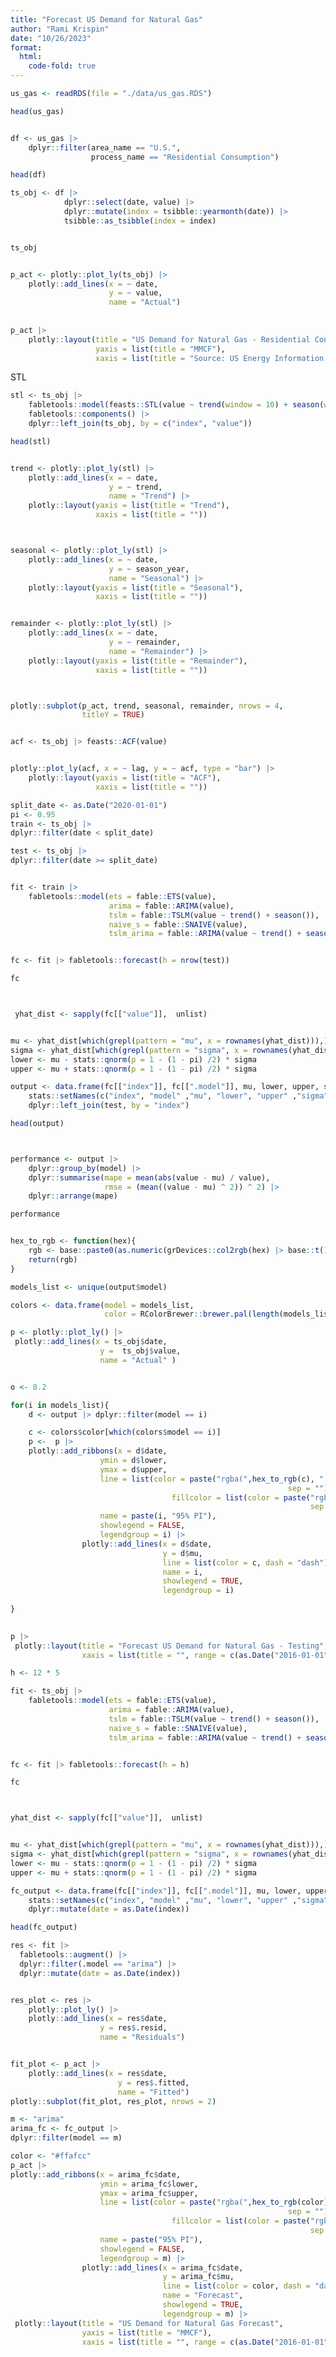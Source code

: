 ```yaml
---
title: "Forecast US Demand for Natural Gas"
author: "Rami Krispin"
date: "10/26/2023"
format: 
  html:
    code-fold: true
---
```



```r
us_gas <- readRDS(file = "./data/us_gas.RDS")

head(us_gas)


df <- us_gas |>
    dplyr::filter(area_name == "U.S.",
                  process_name == "Residential Consumption")

head(df)


```



``` r
ts_obj <- df |> 
            dplyr::select(date, value) |>
            dplyr::mutate(index = tsibble::yearmonth(date)) |>
            tsibble::as_tsibble(index = index) 


ts_obj


p_act <- plotly::plot_ly(ts_obj) |>
    plotly::add_lines(x = ~ date,
                      y = ~ value,
                      name = "Actual") 
                      
                      
p_act |>
    plotly::layout(title = "US Demand for Natural Gas - Residential Consumption",
                   yaxis = list(title = "MMCF"),
                   xaxis = list(title = "Source: US Energy Information Administraion "))
```




STL

``` r
stl <- ts_obj |>
    fabletools::model(feasts::STL(value ~ trend(window = 10) + season(window = 25))) |>
    fabletools::components() |>
    dplyr::left_join(ts_obj, by = c("index", "value"))

head(stl)


trend <- plotly::plot_ly(stl) |>
    plotly::add_lines(x = ~ date,
                      y = ~ trend, 
                      name = "Trend") |>
    plotly::layout(yaxis = list(title = "Trend"),
                   xaxis = list(title = ""))



seasonal <- plotly::plot_ly(stl) |>
    plotly::add_lines(x = ~ date,
                      y = ~ season_year,
                      name = "Seasonal") |>
    plotly::layout(yaxis = list(title = "Seasonal"),
                   xaxis = list(title = ""))


remainder <- plotly::plot_ly(stl) |>
    plotly::add_lines(x = ~ date,
                      y = ~ remainder,
                      name = "Remainder") |>
    plotly::layout(yaxis = list(title = "Remainder"),
                   xaxis = list(title = ""))



plotly::subplot(p_act, trend, seasonal, remainder, nrows = 4,
                titleY = TRUE)



```




``` r
acf <- ts_obj |> feasts::ACF(value) 


plotly::plot_ly(acf, x = ~ lag, y = ~ acf, type = "bar") |>
    plotly::layout(yaxis = list(title = "ACF"),
                   xaxis = list(title = ""))
```


``` r
split_date <- as.Date("2020-01-01")
pi <- 0.95
train <- ts_obj |> 
dplyr::filter(date < split_date)

test <- ts_obj |>
dplyr::filter(date >= split_date)


fit <- train |>
    fabletools::model(ets = fable::ETS(value),
                      arima = fable::ARIMA(value),
                      tslm = fable::TSLM(value ~ trend() + season()),
                      naive_s = fable::SNAIVE(value), 
                      tslm_arima = fable::ARIMA(value ~ trend() + season()))


fc <- fit |> fabletools::forecast(h = nrow(test)) 

fc



 yhat_dist <- sapply(fc[["value"]],  unlist)


mu <- yhat_dist[which(grepl(pattern = "mu", x = rownames(yhat_dist))),]
sigma <- yhat_dist[which(grepl(pattern = "sigma", x = rownames(yhat_dist))),]
lower <- mu - stats::qnorm(p = 1 - (1 - pi) /2) * sigma
upper <- mu + stats::qnorm(p = 1 - (1 - pi) /2) * sigma  

output <- data.frame(fc[["index"]], fc[[".model"]], mu, lower, upper, sigma) |>
    stats::setNames(c("index", "model" ,"mu", "lower", "upper" ,"sigma")) |>
    dplyr::left_join(test, by = "index")

head(output)



performance <- output |> 
    dplyr::group_by(model) |>
    dplyr::summarise(mape = mean(abs(value - mu) / value),
                     rmse = (mean((value - mu) ^ 2)) ^ 2) |>
    dplyr::arrange(mape)

performance


hex_to_rgb <- function(hex){
    rgb <- base::paste0(as.numeric(grDevices::col2rgb(hex) |> base::t()), collapse = ",")
    return(rgb)
}

models_list <- unique(output$model)

colors <- data.frame(model = models_list,
                     color = RColorBrewer::brewer.pal(length(models_list), "Set2"))

p <- plotly::plot_ly() |>
 plotly::add_lines(x = ts_obj$date,
                    y =  ts_obj$value,
                    name = "Actual" )


o <- 0.2

for(i in models_list){
    d <- output |> dplyr::filter(model == i)

    c <- colors$color[which(colors$model == i)]
    p <-  p |> 
    plotly::add_ribbons(x = d$date,
                    ymin = d$lower,
                    ymax = d$upper,
                    line = list(color = paste("rgba(",hex_to_rgb(c), ",", o, ")",
                                                              sep = "")),
                                    fillcolor = list(color = paste("rgba(",hex_to_rgb(c), ",", o,")",
                                                                   sep = "")),
                    name = paste(i, "95% PI"),
                    showlegend = FALSE,
                    legendgroup = i) |>
                plotly::add_lines(x = d$date,
                                  y = d$mu,
                                  line = list(color = c, dash = "dash"),
                                  name = i,
                                  showlegend = TRUE,
                                  legendgroup = i)
    
}
 

p |>
 plotly::layout(title = "Forecast US Demand for Natural Gas - Testing",
                xaxis = list(title = "", range = c(as.Date("2016-01-01"), as.Date("2024-01-01"))))


```


``` r

h <- 12 * 5

fit <- ts_obj |>
    fabletools::model(ets = fable::ETS(value),
                      arima = fable::ARIMA(value),
                      tslm = fable::TSLM(value ~ trend() + season()),
                      naive_s = fable::SNAIVE(value), 
                      tslm_arima = fable::ARIMA(value ~ trend() + season()))


fc <- fit |> fabletools::forecast(h = h)

fc



yhat_dist <- sapply(fc[["value"]],  unlist)


mu <- yhat_dist[which(grepl(pattern = "mu", x = rownames(yhat_dist))),]
sigma <- yhat_dist[which(grepl(pattern = "sigma", x = rownames(yhat_dist))),]
lower <- mu - stats::qnorm(p = 1 - (1 - pi) /2) * sigma
upper <- mu + stats::qnorm(p = 1 - (1 - pi) /2) * sigma  

fc_output <- data.frame(fc[["index"]], fc[[".model"]], mu, lower, upper, sigma) |>
    stats::setNames(c("index", "model" ,"mu", "lower", "upper" ,"sigma")) |>
    dplyr::mutate(date = as.Date(index))

head(fc_output)

```


``` r
res <- fit |>
  fabletools::augment() |>
  dplyr::filter(.model == "arima") |>
  dplyr::mutate(date = as.Date(index))


res_plot <- res |> 
    plotly::plot_ly() |>
    plotly::add_lines(x = res$date,
                    y = res$.resid,
                    name = "Residuals")


fit_plot <- p_act |>
    plotly::add_lines(x = res$date,
                        y = res$.fitted,
                        name = "Fitted")
plotly::subplot(fit_plot, res_plot, nrows = 2)


```



``` r

m <- "arima"
arima_fc <- fc_output |>
dplyr::filter(model == m)

color <- "#ffafcc"
p_act |>
plotly::add_ribbons(x = arima_fc$date,
                    ymin = arima_fc$lower,
                    ymax = arima_fc$upper,
                    line = list(color = paste("rgba(",hex_to_rgb(color), ",", o, ")",
                                                              sep = "")),
                                    fillcolor = list(color = paste("rgba(",hex_to_rgb(color), ",", o,")",
                                                                   sep = "")),
                    name = paste("95% PI"),
                    showlegend = FALSE,
                    legendgroup = m) |>
                plotly::add_lines(x = arima_fc$date,
                                  y = arima_fc$mu,
                                  line = list(color = color, dash = "dash"),
                                  name = "Forecast",
                                  showlegend = TRUE,
                                  legendgroup = m) |>
 plotly::layout(title = "US Demand for Natural Gas Forecast",
                yaxis = list(title = "MMCF"),
                xaxis = list(title = "", range = c(as.Date("2016-01-01"), as.Date("2029-01-01"))))



```